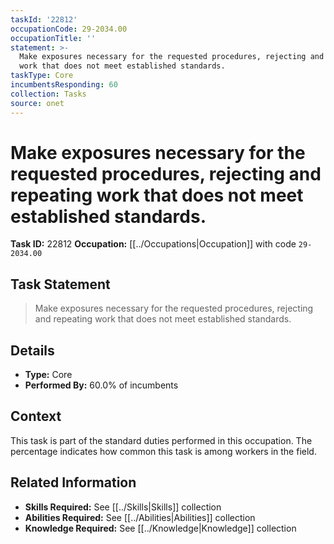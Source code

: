 ```yaml
---
taskId: '22812'
occupationCode: 29-2034.00
occupationTitle: ''
statement: >-
  Make exposures necessary for the requested procedures, rejecting and repeating
  work that does not meet established standards.
taskType: Core
incumbentsResponding: 60
collection: Tasks
source: onet
---
```

# Make exposures necessary for the requested procedures, rejecting and repeating work that does not meet established standards.

**Task ID:** 22812
**Occupation:** [[../Occupations|Occupation]] with code `29-2034.00`

## Task Statement

> Make exposures necessary for the requested procedures, rejecting and repeating work that does not meet established standards.

## Details

- **Type:** Core
- **Performed By:** 60.0% of incumbents

## Context

This task is part of the standard duties performed in this occupation. The percentage indicates how common this task is among workers in the field.

## Related Information

- **Skills Required:** See [[../Skills|Skills]] collection
- **Abilities Required:** See [[../Abilities|Abilities]] collection
- **Knowledge Required:** See [[../Knowledge|Knowledge]] collection
